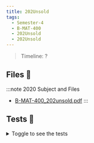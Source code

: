 ```yaml
---
title: 202Unsold
tags:
  - Semester-4
  - B-MAT-400
  - 202Unsold
  - 202Unsold
---
```

> Timeline: ?


## Files 📂

:::note 2020 Subject and Files
- [B-MAT-400_202unsold.pdf](https://github.com/Studio-17/Epitech-Subjects/raw/main/Semester-4/B-MAT-400/202Unsold/202Unsold/B-MAT-400_202unsold.pdf)
:::

## Tests 🤖
<details>
  <summary>Toggle to see the tests</summary>
  <div>
Yo
  </div>
</details>

